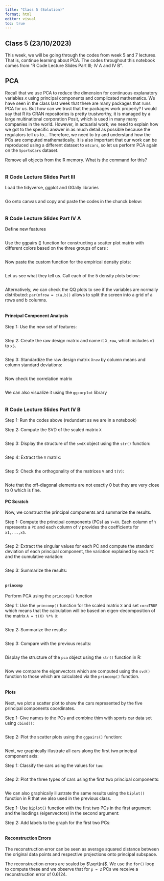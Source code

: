 ---
title: "Class 5 (Solution)"
format: html
editor: visual
toc: true
---

## Class 5 (23/10/2023)

This week, we will be going through the codes from week 5 and 7 lectures. That is, continue learning about PCA. The codes throughout this notebook comes from "R Code Lecture Slides Part III; IV A and IV B".

## PCA

Recall that we use PCA to reduce the dimension for continuous explanatory variables $x$ using principal components and complicated mathematics. We have seen in the class last week that there are many packages that runs PCA for us. But how can we trust that the packages work properly? I would say that R its CRAN repositories is pretty trustworthy, it is managed by a large multinational corporation Posit, which is used in many many companies in the world. However, in actuarial work, we need to explain how we got to the specific answer in as much detail as possible because the regulators tell us to... Therefore, we need to try and understand how the PCs are computed mathematically. It is also important that our work can be reproduced using a different dataset to `mtcars`, so let us perform PCA again on the `SportsCars` dataset. 

Remove all objects from the R memory. What is the command for this? 

```{r}

```


### R Code Lecture Slides Part III

Load the tidyverse, ggplot and GGally libraries

```{r}
 
```

Go onto canvas and copy and paste the codes in the chunck below:

```{r}
 
```

### R Code Lecture Slides Part IV A

Define new features

```{r}
 
```

Use the ggpairs () function for constructing a scatter plot matrix with different colors based on the three groups of cars :

```{r}
 
```

Now paste the custom function for the empirical density plots:

```{r}
 
```

Let us see what they tell us. Call each of the 5 density plots below:

```{r}
 
```
Alternatively, we can check the QQ plots to see if the variables are normally distributed: `par(mfrow = c(a,b))` allows to split the screen into a grid of a rows and b columns.

```{r}
 
```
#### Principal Component Analysis

Step 1: Use the new set of features:

```{r}
 
```

Step 2: Create the raw design matrix and name it `X_raw`, which includes `x1` to `x5`.

```{r}
 
```

Step 3: Standardize the raw design matrix `Xraw` by column means and column standard deviations: 

```{r}
 
```

Now check the correlation matrix

```{r}
 
```

We can also visualize it using the `ggcorplot` library

```{r}
 
```

### R Code Lecture Slides Part IV B

Step 1: Run the codes above (redundant as we are in a notebook)

Step 2: Compute the SVD of the scaled matrix `X`

```{r}
 
```

Step 3: Display the structure of the `svdX` object using the `str()` function:

```{r}

```
Step 4: Extract the `V` matrix:

```{r}

```

Step 5: Check the orthogonality of the matrices `V` and `t(V)`:

```{r}

```

Note that the off-diagonal elements are not exactly 0 but they are very close to 0 which is fine.

#### PC Scratch

Now, we construct the principal components and summarize the results.

Step 1: Compute the principal components (PCs) as `Y=XV`. Each column of `Y` represents a `PC` and each column of `V` provides the coefficients for `x1,...,x5`.

```{r}

```

Step 2: Extract the singular values for each PC and compute the standard deviation of each principal component, the variation explained by each `PC` and the cumulative variation:

```{r}


```

Step 3: Summarize the results:

```{r}


```
#### `princomp`

Perform PCA using the `princomp()` function

Step 1: Use the `princomp()` function for the scaled matrix `X` and set `cor=TRUE` which means that the calculation will be based on eigen-decomposition of the matrix `A = t(X) %*% X`:

```{r}

```

Step 2: Summarize the results:

```{r}

```

Step 3: Compare with the previous results:

```{r}

```
Display the structure of the `pca` object using the `str()` function in R:

```{r}

```

Now we compare the eigenvectors which are computed using the `svd()` function to those which are calculated via the `princomp()` function. 

```{r}


```
#### Plots

Next, we plot a scatter plot to show the cars represented by the five principal components coordinates.

Step 1: Give names to the PCs and combine thim with sports car data set using `cbind()`:

```{r}


```

Step 2: Plot the scatter plots using the `ggpairs()` function:

```{r}

```

Next, we graphically illustrate all cars along the first two principal component axis:

Step 1: Classify the cars using the values for `tau`:

```{r}


```

Step 2: Plot the three types of cars using the first two principal components:

```{r}


```

We can also graphically illustrate the same results using the `biplot()` function in R that we also used in the previous class.

Step 1: Use `biplot()` function with the first two PCs in the first argument and the laodings (eigenvectors) in the second argument:

Step 2: Add labels to the graph for the first two PCs:

```{r}



```
#### Reconstruction Errors

The reconstruction error can be seen as average squared
distance between the original data points and respective
projections onto principal subspace.

The reconstruction errors are scaled by $\sqrt(n)$. We use the `for()` loop to compute these and we observe that for `p = 2` PCs we receive a reconstruction error of $0.6124$.

```{r}



```

